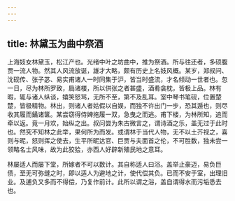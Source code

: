 ```yaml
---
---
---
```

title: 林黛玉为曲中祭酒
---



上海妓女林黛玉，松江产也。光绪中叶之坊曲中，推为祭酒。所与往还者，多硕腹贾一流人物。然其人风流放诞，雄才大略，颇有历史上名妓风概。某岁，郑叔问、沈砚传、张子苾、易实甫诸人一时同集于沪，皆当时盛流，才名倾动一世者也。忽一日，尽为林所罗致，扃诸楼，所以供张之者甚盛，酒肴衾枕，皆极上品。林有暇，辄与诸人纵谈，嬉笑怒骂，无所不至，第不及乱耳。室中琴书笔砚，位置楚楚，皆极精物。林出，则诸人者姑假以自娱，而独不许出门一步，恐其遁也，则尽收其履而鐍诸箧。某尝窃得侍婢拖履一双，急曳之而逃。甫下楼，为林所知，追而牵以返。竟一月欢，始纵之出。叔问尝为朱古微言之，谓诗酒之乐，盖无过于此时也。然究不知林之此举，果何所为而发。或谓林于当代人物，无不以土芥视之，喜则与昵，怒则挥之使去，生平所昵达官、巨贾与夫面首之伦，不可胜数，独未尝一领略名士风味，故为此狡狯，亦西人好辟新殖民地之意耳。

林屡适人而屡下堂，所嫁者不可以数计。其自称适人曰浴。盖举止豪迈，易负巨债，至无可弥缝之时，即以适人为避地之计，使代偿其负。已而不安于室，出理旧业。及逋负又多而不得偿，乃复作前计。此所以谓之浴，盖自谓得水而污垢悉去也。